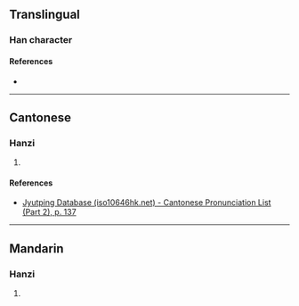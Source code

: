 {{character info/new}}
==Translingual==

===Han character===
{{Han char|rn=85|rad=水|as=04|sn=7|four=|canj=EHLO|ids=⿰氵爪}}

====References====
* {{Han ref|kx=0612.121|dkj=17225|hdz=31567.051|uh=6CA0|ud=27808}}

----

==Cantonese==

===Hanzi===
{{yue-hanzi|jyut=[[paai3]]|y=paai3}}

# {{defn|lang=yue|sort=水04}}

====References====
* [http://www.iso10646hk.net/jp/document/download.jsp Jyutping Database (iso10646hk.net) - Cantonese Pronunciation List (Part 2), p. 137]

----

==Mandarin==

===Hanzi===
{{cmn-hanzi|pin=[[liú]] ([[liu2]])|wg=liu<sup>2</sup>}}

# {{defn|lang=cmn|sort=水04}}